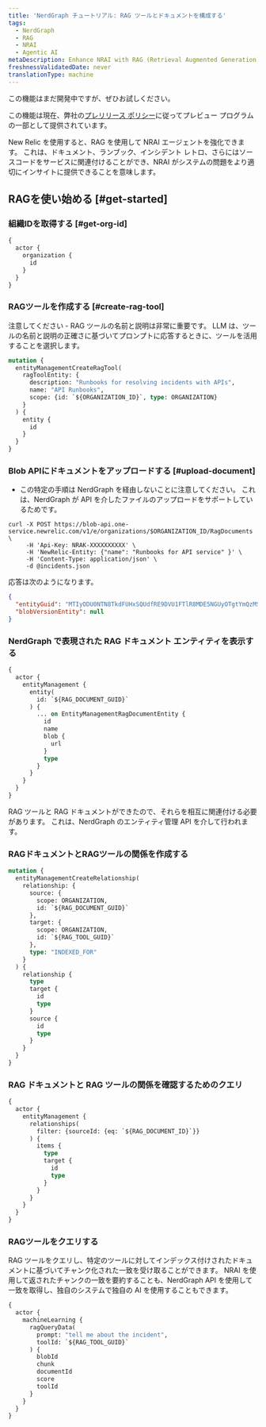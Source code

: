 ```yaml
---
title: 'NerdGraph チュートリアル: RAG ツールとドキュメントを構成する'
tags:
  - NerdGraph
  - RAG
  - NRAI
  - Agentic AI
metaDescription: Enhance NRAI with RAG (Retrieval Augmented Generation)
freshnessValidatedDate: never
translationType: machine
---
```


<Callout title="プレビュー">
  この機能はまだ開発中ですが、ぜひお試しください。

  この機能は現在、弊社の[プレリリース ポリシー](/docs/licenses/license-information/referenced-policies/new-relic-pre-release-policy)に従ってプレビュー プログラムの一部として提供されています。
</Callout>

New Relic を使用すると、RAG を使用して NRAI エージェントを強化できます。 これは、ドキュメント、ランブック、インシデント レトロ、さらにはソースコードをサービスに関連付けることができ、NRAI がシステムの問題をより適切にインサイトに提供できることを意味します。

## RAGを使い始める [#get-started]

### 組織IDを取得する [#get-org-id]

```graphql
{
  actor {
    organization {
      id
    }
  }
}
```

### RAGツールを作成する [#create-rag-tool]

注意してください - RAG ツールの名前と説明は非常に重要です。 LLM は、ツールの名前と説明の正確さに基づいてプロンプトに応答するときに、ツールを活用することを選択します。

```graphql
mutation {
  entityManagementCreateRagTool(
    ragToolEntity: {
      description: "Runbooks for resolving incidents with APIs",
      name: "API Runbooks",
      scope: {id: `${ORGANIZATION_ID}`, type: ORGANIZATION}
    }
  ) {
    entity {
      id
    }
  }
}
```

### Blob APIにドキュメントをアップロードする [#upload-document]

* この特定の手順は NerdGraph を経由しないことに注意してください。 これは、NerdGraph が API を介したファイルのアップロードをサポートしているためです。

```shell
curl -X POST https://blob-api.one-service.newrelic.com/v1/e/organizations/$ORGANIZATION_ID/RagDocuments \
     -H 'Api-Key: NRAK-XXXXXXXXXX' \
     -H 'NewRelic-Entity: {"name": "Runbooks for API service" }' \
     -H 'Content-Type: application/json' \
     -d @incidents.json
```

応答は次のようになります。

```json
{
  "entityGuid": "MTIyODU0NTN8TkdFUHxSQUdfRE9DVU1FTlR8MDE5NGUyOTgtYmQzMS03NzA4LWI3NzItYzQ4MTZlYjNhYThk",
  "blobVersionEntity": null
}
```

### NerdGraph で表現された RAG ドキュメント エンティティを表示する

```graphql
{
  actor {
    entityManagement {
      entity(
        id: `${RAG_DOCUMENT_GUID}`
      ) {
        ... on EntityManagementRagDocumentEntity {
          id
          name
          blob {
            url
          }
          type
        }
      }
    }
  }
}
```

RAG ツールと RAG ドキュメントができたので、それらを相互に関連付ける必要があります。 これは、NerdGraph のエンティティ管理 API を介して行われます。

### RAGドキュメントとRAGツールの関係を作成する

```graphql
mutation {
  entityManagementCreateRelationship(
    relationship: {
      source: {
        scope: ORGANIZATION,
        id: `${RAG_DOCUMENT_GUID}`
      },
      target: {
        scope: ORGANIZATION,
        id: `${RAG_TOOL_GUID}`
      },
      type: "INDEXED_FOR"
    }
  ) {
    relationship {
      type
      target {
        id
        type
      }
      source {
        id
        type
      }
    }
  }
}
```

### RAG ドキュメントと RAG ツールの関係を確認するためのクエリ

```graphql
{
  actor {
    entityManagement {
      relationships(
        filter: {sourceId: {eq: `${RAG_DOCUMENT_ID}`}}
      ) {
        items {
          type
          target {
            id
            type
          }
        }
      }
    }
  }
}
```

### RAGツールをクエリする

RAG ツールをクエリし、特定のツールに対してインデックス付けされたドキュメントに基づいてチャンク化された一致を受け取ることができます。 NRAI を使用して返されたチャンクの一致を要約することも、NerdGraph API を使用して一致を取得し、独自のシステムで独自の AI を使用することもできます。

```graphql
{
  actor {
    machineLearning {
      ragQueryData(
        prompt: "tell me about the incident", 
        toolId: `${RAG_TOOL_GUID}`
      ) {
        blobId
        chunk
        documentId
        score
        toolId
      }
    }
  }
}
```